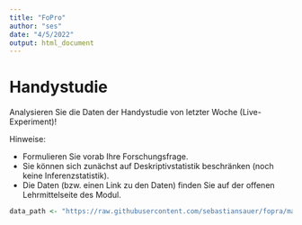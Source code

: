 ```yaml
---
title: "FoPro"
author: "ses"
date: "4/5/2022"
output: html_document
---
```




# Handystudie

Analysieren Sie die Daten der Handystudie von letzter Woche (Live-Experiment)! 

Hinweise:

- Formulieren Sie vorab Ihre Forschungsfrage.
- Sie können sich zunächst auf Deskriptivstatistik beschränken (noch keine Inferenzstatistik).
- Die Daten (bzw. einen Link zu den Daten) finden Sie auf der offenen Lehrmittelseite des Modul.

```r
data_path <- "https://raw.githubusercontent.com/sebastiansauer/fopra/main/data/Handystudie-2022-04-05.csv"
```


